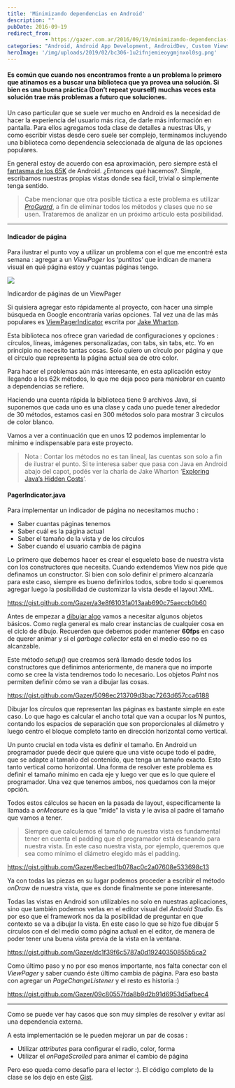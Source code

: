 ```yaml
---
title: 'Minimizando dependencias en Android'
description: ""
pubDate: 2016-09-19
redirect_from: 
            - https://gazer.com.ar/2016/09/19/minimizando-dependencias-en-android/
categories: "Android, Android App Development, AndroidDev, Custom Views, Programación, Spanish"
heroImage: '/img/uploads/2019/02/bc306-1u2ifnjemieoygmjnxol0sg.png'
---
```

#### Es común que cuando nos encontramos frente a un problema lo primero que atinamos es a buscar una biblioteca que ya provea una solución. Si bien es una buena práctica (Don’t repeat yourself) muchas veces esta solución trae más problemas a futuro que soluciones.

Un caso particular que se suele ver mucho en Android es la necesidad de hacer la experiencia del usuario más rica, de darle más información en pantalla. Para ellos agregamos toda clase de detalles a nuestras UIs, y como escribir vistas desde cero suele ser complejo, terminamos incluyendo una biblioteca como dependencia seleccionada de alguna de las opciones populares.

En general estoy de acuerdo con esa aproximación, pero siempre está el [fantasma de los 65K](https://developer.android.com/studio/build/multidex.html) de Android. ¿Entonces qué hacemos?. Simple, escribamos nuestras propias vistas donde sea fácil, trivial o simplemente tenga sentido.

> Cabe mencionar que otra posible táctica a este problema es utilizar [_ProGuard_](https://developer.android.com/studio/build/shrink-code.html), a fin de eliminar todos los métodos y clases que no se usen. Trataremos de analizar en un próximo artículo esta posibilidad.

---

#### Indicador de página

Para ilustrar el punto voy a utilizar un problema con el que me encontré esta semana : agregar a un _ViewPager_ los ‘puntitos’ que indican de manera visual en qué página estoy y cuantas páginas tengo.

![](/img/uploads/2019/02/bc306-1u2ifnjemieoygmjnxol0sg.png)

Indicardor de páginas de un ViewPager

Si quisiera agregar esto rápidamente al proyecto, con hacer una simple búsqueda en Google encontraría varias opciones. Tal vez una de las más populares es [ViewPagerIndicator](https://github.com/JakeWharton/ViewPagerIndicator) escrita por [Jake Wharton](http://jakewharton.com/).

Esta biblioteca nos ofrece gran variedad de configuraciones y opciones : círculos, líneas, imágenes personalizadas, con tabs, sin tabs, etc. Yo en principio no necesito tantas cosas. Solo quiero un círculo por página y que el círculo que representa la página actual sea de otro color.

Para hacer el problemas aún más interesante, en esta aplicación estoy llegando a los 62k métodos, lo que me deja poco para maniobrar en cuanto a dependencias se refiere.

Haciendo una cuenta rápida la biblioteca tiene 9 archivos Java, si suponemos que cada uno es una clase y cada uno puede tener alrededor de 30 métodos, estamos casi en 300 métodos solo para mostrar 3 círculos de color blanco.

Vamos a ver a continuación que en unos 12 podemos implementar lo mínimo e indispensable para este proyecto.

> Nota : Contar los métodos no es tan lineal, las cuentas son solo a fin de ilustrar el punto. Si te interesa saber que pasa con Java en Android abajo del capot, podés ver la charla de Jake Wharton ‘[Exploring Java’s Hidden Costs](https://realm.io/news/360andev-jake-wharton-java-hidden-costs-android/)’.

#### PagerIndicator.java

Para implementar un indicador de página no necesitamos mucho :

- Saber cuantas páginas tenemos
- Saber cuál es la página actual
- Saber el tamaño de la vista y de los círculos
- Saber cuando el usuario cambia de página

Lo primero que debemos hacer es crear el esqueleto base de nuestra vista con los constructores que necesita. Cuando extendemos View nos pide que definamos un constructor. Si bien con solo definir el primero alcanzaría para este caso, siempre es bueno definirlos todos, sobre todo si queremos agregar luego la posibilidad de customizar la vista desde el layout XML.

https://gist.github.com/Gazer/a3e8f61031a013aab690c75aeccb0b60

Antes de empezar a [dibujar algo](https://developer.android.com/training/custom-views/custom-drawing.html) vamos a necesitar algunos objetos básicos. Como regla general es malo crear instancias de cualquier cosa en el ciclo de dibujo. Recuerden que debemos poder mantener **60fps** en caso de querer animar y si el _garbage collector_ está en el medio eso no es alcanzable.

Este método _setup()_ que creamos será llamado desde todos los constructores que definimos anteriormente, de manera que no importe como se cree la vista tendremos todo lo necesario. Los objetos _Paint_ nos permiten definir cómo se van a dibujar las cosas.

https://gist.github.com/Gazer/5098ec213709d3bac7263d657cca6188

Dibujar los círculos que representan las páginas es bastante simple en este caso. Lo que hago es calcular el ancho total que van a ocupar los N puntos, contando los espacios de separación que son proporcionales al diámetro y luego centro el bloque completo tanto en dirección horizontal como vertical.

Un punto crucial en toda vista es definir el tamaño. En Android un programador puede decir que quiere que una viste ocupe todo el padre, que se adapte al tamaño del contenido, que tenga un tamaño exacto. Esto tanto vertical como horizontal. Una forma de resolver este problema es definir el tamaño mínimo en cada eje y luego ver que es lo que quiere el programador. Una vez que tenemos ambos, nos quedamos con la mejor opción.

Todos estos cálculos se hacen en la pasada de layout, específicamente la llamada a _onMeasure_ es la que “mide” la vista y le avisa al padre el tamaño que vamos a tener.

> Siempre que calculemos el tamaño de nuestra vista es fundamental tener en cuenta el padding que el programador está deseando para nuestra vista. En este caso nuestra vista, por ejemplo, queremos que sea como mínimo el diámetro elegido más el padding.

https://gist.github.com/Gazer/6ecbed1b078ac0c2a07608e533698c13

Ya con todas las piezas en su lugar podemos proceder a escribir el método _onDraw_ de nuestra vista, que es donde finalmente se pone interesante.

Todas las vistas en Android son utilizables no solo en nuestras aplicaciones, sino que también podemos verlas en el editor visual del _Android Studio_. Es por eso que el framework nos da la posibilidad de preguntar en que contexto se va a dibujar la vista. En este caso lo que se hizo fue dibujar 5 círculos con el del medio como página actual en el editor, de manera de poder tener una buena vista previa de la vista en la ventana.

https://gist.github.com/Gazer/dc1f39f6c5787a0d19240350855b5ca2

Como último paso y no por eso menos importante, nos falta conectar con el _ViewPager_ y saber cuando éste último cambia de página. Para eso basta con agregar un _PageChangeListener_ y el resto es historia :)

https://gist.github.com/Gazer/09c80557fda8b9d2b91d6953d5afbec4

---

Como se puede ver hay casos que son muy simples de resolver y evitar así una dependencia externa.

A esta implementación se le pueden mejorar un par de cosas :

- Utilizar _attributes_ para configurar el radio, color, forma
- Utilizar el _onPageScrolled_ para animar el cambio de página

Pero eso queda como desafío para el lector :). El código completo de la clase se los dejo en este [Gist](https://gist.github.com/Gazer/6702455190adefef62bf721e9c5be0ae).
